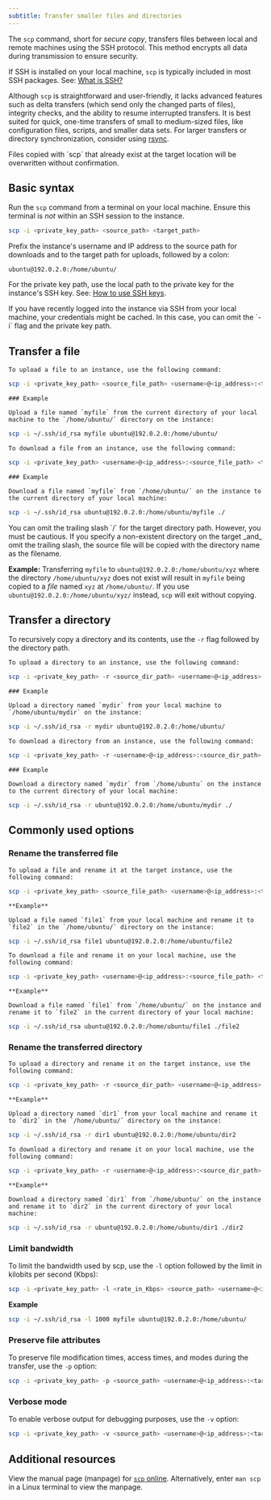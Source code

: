 ---
subtitle: Transfer smaller files and directories
---

The `scp` command, short for _secure copy_, transfers files between local and remote machines using the SSH protocol. This method encrypts all data during transmission to ensure security.

If SSH is installed on your local machine, `scp` is typically included in most SSH packages. See: [What is SSH?](/ssh/what-is-ssh)

Although `scp` is straightforward and user-friendly, it lacks advanced features such as delta transfers (which send only the changed parts of files), integrity checks, and the ability to resume interrupted transfers. It is best suited for quick, one-time transfers of small to medium-sized files, like configuration files, scripts, and smaller data sets. For larger transfers or directory synchronization, consider using [rsync](/instances/transfer-files/rsync).

<Warning title="Warning">
Files copied with `scp` that already exist at the target location will be overwritten without confirmation.
</Warning>

## Basic syntax

Run the `scp` command from a terminal on your local machine. Ensure this terminal is _not_ within an SSH session to the instance.

```bash
scp -i <private_key_path> <source_path> <target_path>
```

Prefix the instance's username and IP address to the source path for downloads and to the target path for uploads, followed by a colon:

```text Example of a full instance path
ubuntu@192.0.2.0:/home/ubuntu/
```

For the private key path, use the local path to the private key for the instance's SSH key. See: [How to use SSH keys](/ssh/use-ssh-keys).

<Tip title="Tip">
  If you have recently logged into the instance via SSH from your local machine, your credentials might be cached. In this case, you can omit the `-i` flag and the private key path. 
</Tip>

## Transfer a file

<Tabs>
  <Tab title="Upload a file">

    To upload a file to an instance, use the following command:

```bash
scp -i <private_key_path> <source_file_path> <username>@<ip_address>:<target_dir_path>/
```

    ### Example

    Upload a file named `myfile` from the current directory of your local machine to the `/home/ubuntu/` directory on the instance:

```bash
scp -i ~/.ssh/id_rsa myfile ubuntu@192.0.2.0:/home/ubuntu/
```
  </Tab>

  <Tab title="Download a file">

    To download a file from an instance, use the following command:

```bash
scp -i <private_key_path> <username>@<ip_address>:<source_file_path> <target_dir_path>/
```

    ### Example

    Download a file named `myfile` from `/home/ubuntu/` on the instance to the current directory of your local machine:

```bash
scp -i ~/.ssh/id_rsa ubuntu@192.0.2.0:/home/ubuntu/myfile ./
```
  </Tab>
</Tabs>

<Warning title="Warning">
  You can omit the trailing slash `/` for the target directory path. However, you must be cautious. If you specify a non-existent directory on the target _and_ omit the trailing slash, the source file will be copied with the directory name as the filename.

  **Example:** Transferring `myfile` to `ubuntu@192.0.2.0:/home/ubuntu/xyz` where the directory `/home/ubuntu/xyz` does not exist will result in `myfile` being copied to a _file_ named `xyz` at `/home/ubuntu/`. If you use `ubuntu@192.0.2.0:/home/ubuntu/xyz/` instead, `scp` will exit without copying.
</Warning>

## Transfer a directory

To recursively copy a directory and its contents, use the `-r` flag followed by the directory path.

<Tabs>
  <Tab title="Upload a directory">

    To upload a directory to an instance, use the following command:

```bash
scp -i <private_key_path> -r <source_dir_path> <username>@<ip_address>:<target_parent_dir_path>/
```

    ### Example

    Upload a directory named `mydir` from your local machine to `/home/ubuntu/mydir` on the instance:

```bash
scp -i ~/.ssh/id_rsa -r mydir ubuntu@192.0.2.0:/home/ubuntu/
```
  </Tab>

  <Tab title="Download a directory">

    To download a directory from an instance, use the following command:

```bash
scp -i <private_key_path> -r <username>@<ip_address>:<source_dir_path> <target_dir_path>/
```

    ### Example

    Download a directory named `mydir` from `/home/ubuntu` on the instance to the current directory of your local machine:

```bash
scp -i ~/.ssh/id_rsa -r ubuntu@192.0.2.0:/home/ubuntu/mydir ./
```
  </Tab>
</Tabs>

## Commonly used options

### Rename the transferred file

<Tabs>
  <Tab title="Rename a file during upload">

    To upload a file and rename it at the target instance, use the following command:

```bash
scp -i <private_key_path> <source_file_path> <username>@<ip_address>:<target_dir_path>/<new_file_name>
```
    **Example**

    Upload a file named `file1` from your local machine and rename it to `file2` in the `/home/ubuntu/` directory on the instance:

```bash
scp -i ~/.ssh/id_rsa file1 ubuntu@192.0.2.0:/home/ubuntu/file2
```
  </Tab>

  <Tab title="Rename a file during download">

    To download a file and rename it on your local machine, use the following command:

```bash
scp -i <private_key_path> <username>@<ip_address>:<source_file_path> <target_dir_path>/<new_file_name>
```

    **Example**

    Download a file named `file1` from `/home/ubuntu/` on the instance and rename it to `file2` in the current directory of your local machine:

```bash
scp -i ~/.ssh/id_rsa ubuntu@192.0.2.0:/home/ubuntu/file1 ./file2
```
  </Tab>
</Tabs>

### Rename the transferred directory

<Tabs>
  <Tab title="Rename a directory during upload">

    To upload a directory and rename it on the target instance, use the following command:

```bash
scp -i <private_key_path> -r <source_dir_path> <username>@<ip_address>:<target_parent_dir_path>/<new_dir_name>
```

    **Example**

    Upload a directory named `dir1` from your local machine and rename it to `dir2` in the `/home/ubuntu/` directory on the instance:

```bash
scp -i ~/.ssh/id_rsa -r dir1 ubuntu@192.0.2.0:/home/ubuntu/dir2
```
  </Tab>

  <Tab title="Rename a directory during download">

    To download a directory and rename it on your local machine, use the following command:

```bash
scp -i <private_key_path> -r <username>@<ip_address>:<source_dir_path> <target_parent_dir_path>/<new_dir_name>
```

    **Example**

    Download a directory named `dir1` from `/home/ubuntu/` on the instance and rename it to `dir2` in the current directory of your local machine:

```bash
scp -i ~/.ssh/id_rsa -r ubuntu@192.0.2.0:/home/ubuntu/dir1 ./dir2
```

  </Tab>
</Tabs>

### Limit bandwidth

To limit the bandwidth used by scp, use the `-l` option followed by the limit in kilobits per second (Kbps):

```bash
scp -i <private_key_path> -l <rate_in_Kbps> <source_path> <username>@<ip_address>:<target_path>/
```

**Example**

```bash
scp -i ~/.ssh/id_rsa -l 1000 myfile ubuntu@192.0.2.0:/home/ubuntu/
```

### Preserve file attributes

To preserve file modification times, access times, and modes during the transfer, use the `-p` option:

```bash
scp -i <private_key_path> -p <source_path> <username>@<ip_address>:<target_path>/
```

### Verbose mode

To enable verbose output for debugging purposes, use the `-v` option:

```bash
scp -i <private_key_path> -v <source_path> <username>@<ip_address>:<target_path>/
```

## Additional resources

View the manual page (manpage) for [`scp` online](https://linux.die.net/man/1/scp). Alternatively, enter `man scp` in a Linux terminal to view the manpage.